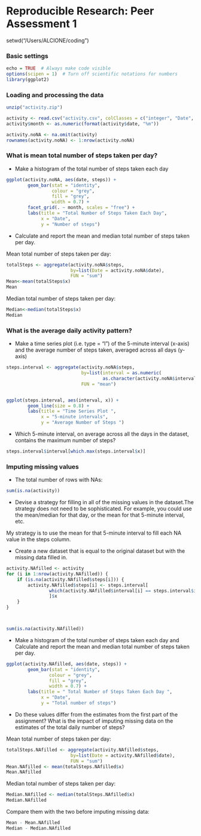 Reproducible Research: Peer Assessment 1
==========================================
setwd("/Users/ALCIONE/coding")

### Basic settings
```r
echo = TRUE  # Always make code visible
options(scipen = 1)  # Turn off scientific notations for numbers
library(ggplot2)
```

### Loading and processing the data
```r
unzip("activity.zip")

activity <- read.csv("activity.csv", colClasses = c("integer", "Date", "factor"))
activity$month <- as.numeric(format(activity$date, "%m"))

activity.noNA <- na.omit(activity)
rownames(activity.noNA) <- 1:nrow(activity.noNA)
```


### What is mean total number of steps taken per day?

* Make a histogram of the total number of steps taken each day
```r
ggplot(activity.noNA, aes(date, steps)) + 
        geom_bar(stat = "identity", 
                 colour = "grey", 
                 fill = "grey", 
                 width = 0.7) + 
        facet_grid(. ~ month, scales = "free") + 
        labs(title = "Total Number of Steps Taken Each Day", 
             x = "Date", 
             y = "Number of steps")
```

* Calculate and report the mean and median total number of steps taken per day.
  
  
Mean total number of steps taken per day:
```r
totalSteps <- aggregate(activity.noNA$steps, 
                        by=list(Date = activity.noNA$date), 
                        FUN = "sum")
Mean<-mean(totalSteps$x)
Mean
```
Median total number of steps taken per day:
```r
Median<-median(totalSteps$x)
Median
```

### What is the average daily activity pattern?
* Make a time series plot (i.e. type = "l") of the 5-minute interval (x-axis) and the average number of steps taken, averaged across all days (y-axis)

```r
steps.interval <- aggregate(activity.noNA$steps, 
                            by=list(interval = as.numeric(
                                    as.character(activity.noNA$interval))), 
                            FUN = "mean")


ggplot(steps.interval, aes(interval, x)) + 
        geom_line(size = 0.8) + 
        labs(title = "Time Series Plot ", 
             x = "5-minute intervals", 
             y = "Average Number of Steps ")
```

* Which 5-minute interval, on average across all the days in the dataset, 
  contains the maximum number of steps?
```r
steps.interval$interval[which.max(steps.interval$x)]
```

### Imputing missing values
* The total number of rows with NAs:

```r
sum(is.na(activity))
```

* Devise a strategy for filling in all of the missing values in the dataset.The 
strategy does not need to be sophisticated. For example, you could use 
the mean/median for that day, or the mean for that 5-minute interval, etc.

My strategy is to use the mean for that 5-minute interval to fill each NA value in the steps column.

* Create a new dataset that is equal to the original dataset but with the missing data filled in.

```r
activity.NAfilled <- activity
for (i in 1:nrow(activity.NAfilled)) {
    if (is.na(activity.NAfilled$steps[i])) {
        activity.NAfilled$steps[i] <- steps.interval[
                which(activity.NAfilled$interval[i] == steps.interval$interval), 
                ]$x
    }
}



sum(is.na(activity.NAfilled))
```

* Make a histogram of the total number of steps taken each day and Calculate and report the mean and median total number of steps taken per day. 

```r
ggplot(activity.NAfilled, aes(date, steps)) + 
        geom_bar(stat = "identity",
                colour = "grey",
                fill = "grey",
                width = 0.7) + 
        labs(title = " Total Number of Steps Taken Each Day ", 
             x = "Date", 
             y = "Total number of steps")
```

* Do these values differ from the estimates from the first part of the assignment? What is the impact of imputing missing data on the estimates of the total daily number of steps?

Mean total number of steps taken per day:
```r
totalSteps.NAfilled <- aggregate(activity.NAfilled$steps, 
                        by=list(Date = activity.NAfilled$date), 
                        FUN = "sum")
Mean.NAfilled <- mean(totalSteps.NAfilled$x)
Mean.NAfilled 
```
Median total number of steps taken per day:
```r
Median.NAfilled <- median(totalSteps.NAfilled$x)
Median.NAfilled
```
Compare them with the two before imputing missing data:
```r

Mean - Mean.NAfilled
Median - Median.NAfilled
```


